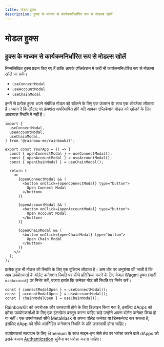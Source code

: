 ```yaml
---
title: मोडल हुक्स
description: हुक्स के माध्यम से कार्यक्रमनिर्धारित रूप से मोडल्स खोलें
---
```


# मोडल हुक्स

## हुक्स के माध्यम से कार्यक्रमनिर्धारित रूप से मोडल्स खोलें

निम्नलिखित हुक्स प्रदान किए गए हैं ताकि आपके एप्लिकेशन में कहीं भी कार्यक्रमनिर्धारित रूप से मोडल्स खोले जा सकें।

- `useConnectModal`
- `useAccountModal`
- `useChainModal`

इनमें से प्रत्येक हुक्स अपने संबंधित मोडल को खोलने के लिए एक फ़ंक्शन के साथ एक ऑब्जेक्ट लौटाता है। ध्यान दें कि लौटाए गए फ़ंक्शंस अपरिभाषित होंगे यदि आपका एप्लिकेशन मोडल को खोलने के लिए आवश्यक स्थिति में नहीं है।

```tsx
import {
  useConnectModal,
  useAccountModal,
  useChainModal,
} from '@rainbow-me/rainbowkit';

export const YourApp = () => {
  const { openConnectModal } = useConnectModal();
  const { openAccountModal } = useAccountModal();
  const { openChainModal } = useChainModal();

  return (
    <>
      {openConnectModal && (
        <button onClick={openConnectModal} type="button">
          Open Connect Modal
        </button>
      )}

      {openAccountModal && (
        <button onClick={openAccountModal} type="button">
          Open Account Modal
        </button>
      )}

      {openChainModal && (
        <button onClick={openChainModal} type="button">
          Open Chain Modal
        </button>
      )}
    </>
  );
};
```

प्रत्येक हुक भी मोडल की स्थिति के लिए एक बूलियन लौटाता है। आम तौर पर अनुशंसा की जाती है कि आप उपयोगकर्ता के वॉलेट कनेक्शन स्थिति पर सीधे प्रतिक्रिया करने के लिए केवल Wagmi हुक्स (यानी `useAccount`) पर निर्भर करें, बजाय इसके कि कनेक्ट मोड की स्थिति पर निर्भर करें।

```tsx
const { connectModalOpen } = useConnectModal();
const { accountModalOpen } = useAccountModal();
const { chainModalOpen } = useChainModal();
```

RainbowKit को अवरोधक और उत्तरदायी होने के लिए डिज़ाइन किया गया है, इसलिए dApps को हमेशा उपयोगकर्ताओं के लिए एक इंटरफ़ेस प्रस्तुत करना चाहिए चाहे उन्होंने अपना वॉलेट कनेक्ट किया हो या नहीं। एक उपयोगकर्ता सीधे MetaMask से अपना वॉलेट कनेक्ट या डिस्कनेक्ट कर सकता है, इसलिए dApp को सीधे अंतर्निहित कनेक्शन स्थिति के प्रति उत्तरदायी होना चाहिए।

उपयोगकर्ता सत्यापन के लिए Ethereum के साथ साइन-इन जैसे तंत्र पर भरोसा करने वाले dApps को इसके बजाय [Authentication](/docs/authentication) सुविधा पर भरोसा करना चाहिए।

